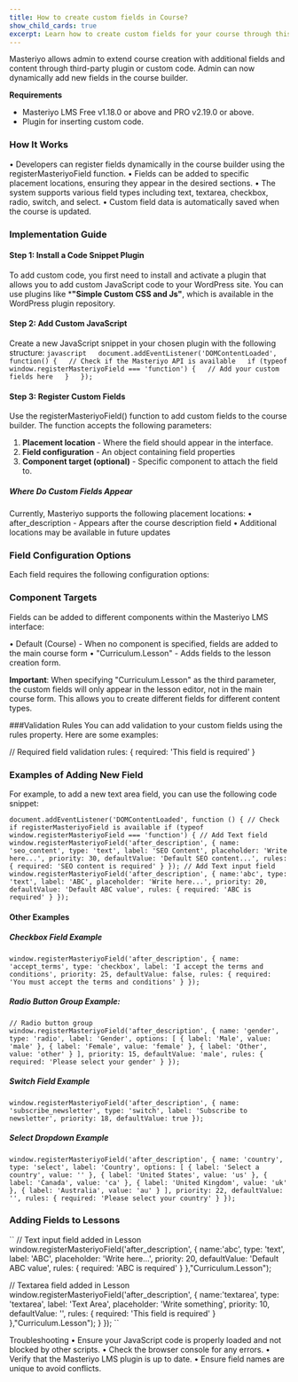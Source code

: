 ```yaml
---
title: How to create custom fields in Course?
show_child_cards: true
excerpt: Learn how to create custom fields for your course through this comprehensive guide.
---
```


Masteriyo allows admin to extend course creation with additional fields and content through third-party plugin or custom code. Admin can now dynamically add new fields in the course builder. 

**Requirements**
- Masteriyo LMS Free v1.18.0 or above and PRO v2.19.0 or above.
- Plugin for inserting custom code.

### How It Works
•	Developers can register fields dynamically in the course builder using the registerMasteriyoField function.
•	Fields can be added to specific placement locations, ensuring they appear in the desired sections.
•	The system supports various field types including text, textarea, checkbox, radio, switch, and select.
•	Custom field data is automatically saved when the course is updated.


### Implementation Guide

#### Step 1: Install a Code Snippet Plugin
To add custom code, you first need to install and activate a plugin that allows you to add custom JavaScript code to your WordPress site. You can use plugins like ***"Simple Custom CSS and Js"**, which is available in the WordPress plugin repository. 

#### Step 2: Add Custom JavaScript

Create a new JavaScript snippet in your chosen plugin with the following structure:
``
javascript  
document.addEventListener('DOMContentLoaded', function() {  
  // Check if the Masteriyo API is available  
  if (typeof window.registerMasteriyoField === 'function') {  
    // Add your custom fields here  
  }  
  });  
  ``  
#### Step 3: Register Custom Fields
Use the registerMasteriyoField() function to add custom fields to the course builder. The function accepts the following parameters:
1.	**Placement location** - Where the field should appear in the interface.
2.	**Field configuration** - An object containing field properties
3.	**Component target (optional)** - Specific component to attach the field to.

##### Where Do Custom Fields Appear
Currently, Masteriyo supports the following placement locations:
•	after_description - Appears after the course description field
•	Additional locations may be available in future updates

### Field Configuration Options
Each field requires the following configuration options:

### Component Targets
Fields can be added to different components within the Masteriyo LMS interface:

•	Default (Course) - When no component is specified, fields are added to the main course form
•	"Curriculum.Lesson" - Adds fields to the lesson creation form.

**Important**: When specifying "Curriculum.Lesson" as the third parameter, the custom fields will only appear in the lesson editor, not in the main course form. This allows you to create different fields for different content types.

###Validation Rules
You can add validation to your custom fields using the rules property. Here are some examples:

// Required field validation
rules: { 
  required: 'This field is required' 
}

### Examples of Adding New Field
For example, to add a new text area field, you can use the following code snippet:

``
document.addEventListener('DOMContentLoaded', function () {
// Check if registerMasteriyoField is available
if (typeof window.registerMasteriyoField === 'function') {
// Add Text field
window.registerMasteriyoField('after_description', {
name: 'seo_content',
type: 'text',
label: 'SEO Content',
placeholder: 'Write here...',
priority: 30,
defaultValue: 'Default SEO content...',
rules: { required: 'SEO content is required' }
});
// Add Text input field
window.registerMasteriyoField('after_description', {
name:'abc',
type: 'text',
label: 'ABC',
placeholder: 'Write here...',
priority: 20,
defaultValue: 'Default ABC value',
rules: { required: 'ABC is required' }
});
``

#### Other Examples
##### Checkbox Field Example

``
window.registerMasteriyoField('after_description', {
  name: 'accept_terms',
  type: 'checkbox',
  label: 'I accept the terms and conditions',
  priority: 25,
  defaultValue: false,
  rules: { required: 'You must accept the terms and conditions' }
});
``

##### Radio Button Group Example: 

``
// Radio button group
window.registerMasteriyoField('after_description', {
name: 'gender',
type: 'radio',
label: 'Gender',
options: [
{ label: 'Male', value: 'male' },
{ label: 'Female', value: 'female' },
{ label: 'Other', value: 'other' }
],
priority: 15,
defaultValue: 'male',
rules: { required: 'Please select your gender' }
});
``
##### Switch Field Example
``
window.registerMasteriyoField('after_description', {
name: 'subscribe_newsletter',
type: 'switch',
label: 'Subscribe to newsletter',
priority: 18,
defaultValue: true
});
``
##### Select Dropdown Example
``
window.registerMasteriyoField('after_description', {
  name: 'country',
  type: 'select',
  label: 'Country',
  options: [
    { label: 'Select a country', value: '' },
    { label: 'United States', value: 'us' },
    { label: 'Canada', value: 'ca' },
    { label: 'United Kingdom', value: 'uk' },
    { label: 'Australia', value: 'au' }
  ],
  priority: 22,
  defaultValue: '',
  rules: { required: 'Please select your country' }
});
``
### Adding Fields to Lessons
``
// Text input field added in Lesson
window.registerMasteriyoField('after_description', {
name:'abc',
type: 'text',
label: 'ABC',
placeholder: 'Write here...',
priority: 20,
defaultValue: 'Default ABC value',
rules: { required: 'ABC is required' }
},"Curriculum.Lesson");

// Textarea field added in Lesson
window.registerMasteriyoField('after_description', {
name:'textarea',
type: 'textarea',
label: 'Text Area',
placeholder: 'Write something',
priority: 10,
defaultValue: '',
rules: { required: 'This field is required' }
},"Curriculum.Lesson");
} 
});
``

Troubleshooting
•	Ensure your JavaScript code is properly loaded and not blocked by other scripts.
•	Check the browser console for any errors.
•	Verify that the Masteriyo LMS plugin is up to date.
•	Ensure field names are unique to avoid conflicts.



